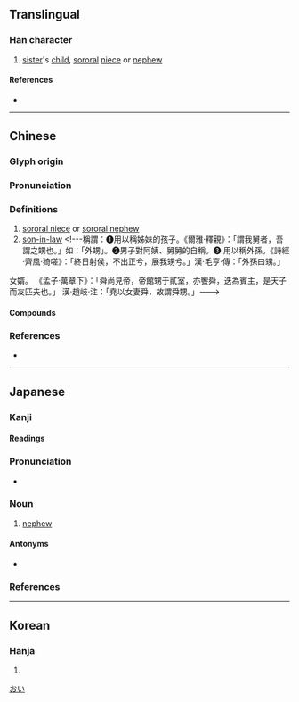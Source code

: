 {{character info/new}}
==Translingual==

===Han character===
{{Han char|rn=100|rad=生|as=07|sn=12|four=26127|canj=HMWKS|ids=⿰生男}}

# [[sister]]'s [[child]], [[sororal]] [[niece]] or [[nephew]]

====References====
* {{Han ref|kx=0755.140|dkj=21689|dj=1165.110|hdz=42578.050|uh=7525|ud=29989|bh=B563|bd=46435}}

----

==Chinese==
{{zh-forms}}

===Glyph origin===
{{Han etym}}

===Pronunciation===
{{zh-pron
|m=shēng
|c=saang1,sang1
|mn=qz:sng/tw,xm,zz:seng
|mc=y
|oc=y
|cat=n
}}

===Definitions===
{{zh-hanzi}}

# [[sororal niece]] or [[sororal nephew]]
# [[son-in-law]] <!---稱謂：➊ ​ 用以稱姊妹的孩子。《爾雅·釋親》：「謂我舅者，吾謂之甥也。」如：「外甥」。➋ ​ 男子對阿姨、舅舅的自稱。➌ ​ 用以稱外孫。《詩經·齊風·猗嗟》：「終日射侯，不出正兮，展我甥兮。」漢·毛亨·傳：「外孫曰甥。」

女婿。
《孟子·萬章下》：「舜尚見帝，帝館甥于貳室，亦饗舜，迭為賓主，是天子而友匹夫也。」
漢·趙岐·注：「堯以女妻舜，故謂舜甥。」--->

====Compounds====
{{zh-der|外甥|外甥女|姨甥|甥女|甥館|舅甥|表甥}}

===References===
* {{R:yue:Hanzi}}

{{zh-cat|Family members}}

----

==Japanese==

===Kanji===
{{ja-kanji|grade=|rs=生07}}

====Readings====
{{ja-readings
|on=せい, しょう
|kun=おい-, むこ
}}

===Pronunciation===
* {{audio|Ja-oi-nephew.ogg|Audio|lang=ja}}
{{ja-pron|おい|acc=0|acc_ref=SMK2,NHK}}

===Noun===
{{ja-noun|おい}}

# [[nephew]]

====Antonyms====
* {{ja-r|姪|めい}}

===References===
<references/>

[[Category:Japanese basic words|おい]]

----

==Korean==

===Hanja===
{{ko-hanja|hangeul=생|eumhun=생질|rv=saeng|mr=saeng|y=sayng}}

# {{defn|lang=ko|sort=生07}}
